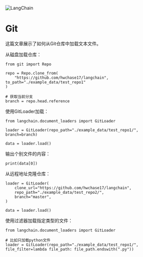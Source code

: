 

<Head>
  <script>
    {
      `(function() {
         var _hmt = _hmt || [];
(function() {
  var hm = document.createElement("script");
  hm.src = "https://hm.baidu.com/hm.js?e60fb290e204e04c5cb6f79b0ac1e697";
  var s = document.getElementsByTagName("script")[0]; 
  s.parentNode.insertBefore(hm, s);
})();
       })();`
    }
  </script>
</Head>

![LangChain](https://pica.zhimg.com/50/v2-56e8bbb52aa271012541c1fe1ceb11a2_r.gif)



Git
=============================================

这篇文章展示了如何从Git仓库中加载文本文件。

从磁盘加载仓库：

```
from git import Repo

repo = Repo.clone_from(
    "https://github.com/hwchase17/langchain", to_path="./example_data/test_repo1"
)

# 获取当前分支
branch = repo.head.reference
```

使用GitLoader加载：

```
from langchain.document_loaders import GitLoader

loader = GitLoader(repo_path="./example_data/test_repo1/", branch=branch)

data = loader.load()
```

输出个别文件的内容：

```
print(data[0])
```

从远程地址克隆仓库：

```
loader = GitLoader(
    clone_url="https://github.com/hwchase17/langchain",
    repo_path="./example_data/test_repo2/",
    branch="master",
)

data = loader.load()
```

使用过滤器加载指定类型的文件：

```
from langchain.document_loaders import GitLoader

# 比如只加载python文件
loader = GitLoader(repo_path="./example_data/test_repo1/", file_filter=lambda file_path: file_path.endswith(".py"))
```